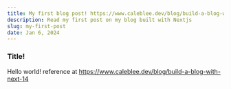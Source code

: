 ```yaml
---
title: My first blog post! https://www.caleblee.dev/blog/build-a-blog-with-next-14
description: Read my first post on my blog built with Nextjs
slug: my-first-post
date: Jan 6, 2024
---
```


### Title!

Hello world!
reference at <a>https://www.caleblee.dev/blog/build-a-blog-with-next-14</a>